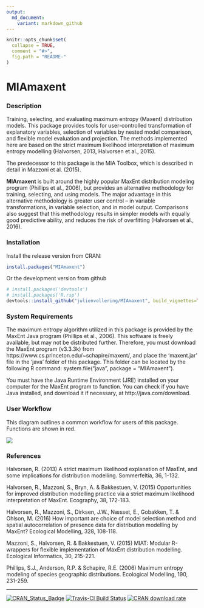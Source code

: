 ```yaml
---
output:
  md_document:
    variant: markdown_github
---
```


<!-- README.md is generated from README.Rmd. Please edit that file -->

```r
knitr::opts_chunk$set(
  collapse = TRUE,
  comment = "#>",
  fig.path = "README-"
)
```

# MIAmaxent

### Description
Training, selecting, and evaluating maximum entropy (Maxent) distribution models. This package provides tools for user-controlled transformation of explanatory variables, selection of variables by nested model comparison, and flexible model evaluation and projection. The methods implemented here are based on the strict maximum likelihood interpretation of maximum entropy modelling (Halvorsen, 2013, Halvorsen et al., 2015).

The predecessor to this package is the MIA Toolbox, which is described in detail in Mazzoni et al. (2015). 

**MIAmaxent** is built around the highly popular MaxEnt distribution modeling program (Phillips et al., 2006), but provides an alternative methodology for training, selecting, and using models. The major advantage in this alternative methodology is greater user control -- in variable transformations, in variable selection, and in model output. Comparisons also suggest that this methodology results in simpler models with equally good predictive ability, and reduces the risk of overfitting (Halvorsen et al., 2016). 

### Installation
Install the release version from CRAN:

```r
install.packages("MIAmaxent")
```

Or the development version from github

```r
# install.packages('devtools')
# install.packages('R.rsp')
devtools::install_github("julienvollering/MIAmaxent", build_vignettes=TRUE)
```

### System Requirements
The maximum entropy algorithm utilized in this package is provided by the MaxEnt Java program (Phillips et al., 2006). This software is freely available, but may not be distributed further. Therefore, you must download the MaxEnt program (v3.3.3k) from https://www.cs.princeton.edu/~schapire/maxent/, and place the 'maxent.jar' file in the 'java' folder of this package. This folder can be located by the following R command: system.file("java", package = "MIAmaxent"). 

You must have the Java Runtime Environment (JRE) installed on your computer for the MaxEnt program to function. You can check if you have Java installed, and download it if necessary, at http://java.com/download.

### User Workflow
This diagram outlines a common workflow for users of this package. Functions are shown in red.

![](https://raw.githubusercontent.com/julienvollering/MIAmaxent/master/man/figures/workflow-flowchart.png)

### References
Halvorsen, R. (2013) A strict maximum likelihood explanation of MaxEnt, and some implications for distribution modelling. Sommerfeltia, 36, 1-132.

Halvorsen, R., Mazzoni, S., Bryn, A. & Bakkestuen, V. (2015) Opportunities for improved distribution modelling practice via a strict maximum likelihood interpretation of MaxEnt. Ecography, 38, 172-183.

Halvorsen, R., Mazzoni, S., Dirksen, J.W., Næsset, E., Gobakken, T. & Ohlson, M. (2016) How important are choice of model selection method and spatial autocorrelation of presence data for distribution modelling by MaxEnt? Ecological Modelling, 328, 108-118.

Mazzoni, S., Halvorsen, R. & Bakkestuen, V. (2015) MIAT: Modular R-wrappers for flexible implementation of MaxEnt distribution modelling. Ecological Informatics, 30, 215-221.

Phillips, S.J., Anderson, R.P. & Schapire, R.E. (2006) Maximum entropy modeling of species geographic distributions. Ecological Modelling, 190, 231-259.

***
[![CRAN_Status_Badge](http://www.r-pkg.org/badges/version/MIAmaxent)](https://cran.r-project.org/package=MIAmaxent) [![Travis-CI Build Status](https://travis-ci.org/julienvollering/MIAmaxent.svg?branch=master)](https://travis-ci.org/julienvollering/MIAmaxent) [![CRAN download rate](http://cranlogs.r-pkg.org/badges/MIAmaxent)](http://cran.rstudio.com/web/packages/MIAmaxent/index.html)
